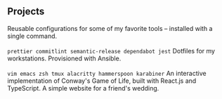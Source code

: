## Projects

<ProjectCard title="Configs" link="https://www.npmjs.com/search?q=%40eliasnorrby" bg="linear-gradient(to right, #D4145A 0%, #FBB03B 100%)">
Reusable configurations for some of my favorite tools &ndash; installed with a single command.
<br/>
<br/>
<code>prettier commitlint semantic-release dependabot jest</code>
</ProjectCard>
<ProjectCard title=".dotfiles" link="https://github.com/eliasnorrby/dotfiles" bg="linear-gradient(to right, #662D8C 0%, #ED1E79 100%)">
Dotfiles for my workstations. Provisioned with Ansible.
<br/>
<br/>
<code>vim emacs zsh tmux alacritty hammerspoon karabiner</code>
</ProjectCard>
<ProjectCard title="Game of life" link="https://game-of-life.eliasnorrby.com" bg="linear-gradient(to right, #009245 0%, #FCEE21 100%)">
An interactive implementation of Conway's Game of Life, built with React.js and TypeScript.
</ProjectCard>
<ProjectCard title="Wedding" link="https://wedding-example.eliasnorrby.com" bg="linear-gradient(to right, #D585FF 0%, #00FFEE 100%)">
A simple website for a friend's wedding.
</ProjectCard>

